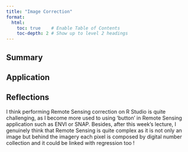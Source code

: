 ```yaml
---
title: "Image Correction"
format:
  html:
    toc: true    # Enable Table of Contents
    toc-depth: 2 # Show up to level 2 headings
---
```


## Summary

## Application

## Reflections

I think performing Remote Sensing correction on R Studio is quite challenging, as I become more used to using ‘button’ in Remote Sensing application such as ENVI or SNAP. Besides, after this week’s lecture, I genuinely think that Remote Sensing is quite complex as it is not only an image but behind the imagery each pixel is composed by digital number collection and it could be linked with regression too !
